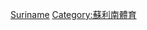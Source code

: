 {{Commons cat|Association football in Suriname}}

[[Category:北美洲各国足球|Suriname]]
[[Category:蘇利南體育|Category:蘇利南體育]]